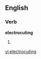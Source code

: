 
==English==

===Verb===
'''electrocuting'''

# {{present participle of|[[electrocute]]}}

[[vi:electrocuting]]